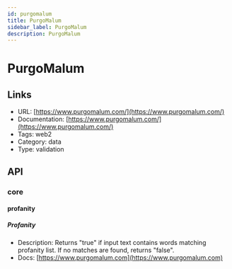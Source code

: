 ```yaml
---
id: purgomalum
title: PurgoMalum
sidebar_label: PurgoMalum
description: PurgoMalum
---
```


# PurgoMalum

## Links

* URL: [https://www.purgomalum.com/](https://www.purgomalum.com/)
* Documentation: [https://www.purgomalum.com/](https://www.purgomalum.com/)
* Tags: web2
* Category: data
* Type: validation

## API

### core

#### profanity

##### Profanity

* Description: Returns "true" if input text contains words matching profanity list. If no matches are found, returns "false".
* Docs: [https://www.purgomalum.com](https://www.purgomalum.com)
